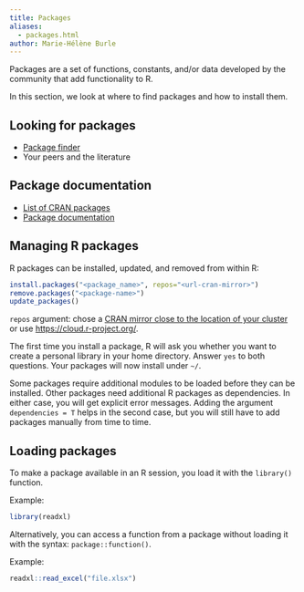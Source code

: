 ```yaml
---
title: Packages
aliases:
  - packages.html
author: Marie-Hélène Burle
---
```


:::{.def}

Packages are a set of functions, constants, and/or data developed by the community that add functionality to R.

In this section, we look at where to find packages and how to install them.

:::

## Looking for packages

- [Package finder](https://rdrr.io/find/?repos=cran%2Cbioc%2Crforge%2Cgithub&fuzzy_slug=)
- Your peers and the literature

## Package documentation

- [List of CRAN packages](https://cran.r-project.org/web/packages/available_packages_by_name.html)
- [Package documentation](https://rdrr.io/)

## Managing R packages

R packages can be installed, updated, and removed from within R:

```.r
install.packages("<package_name>", repos="<url-cran-mirror>")
remove.packages("<package-name>")
update_packages()
```

:::{.note}

`repos` argument: chose a [CRAN mirror close to the location of your cluster](https://cran.r-project.org/mirrors.html) or use <https://cloud.r-project.org/>.

:::

:::{.note}

The first time you install a package, R will ask you whether you want to create a personal library in your home directory. Answer `yes` to both questions. Your packages will now install under `~/`.

:::

:::{.note}

Some packages require additional modules to be loaded before they can be installed. Other packages need additional R packages as dependencies. In either case, you will get explicit error messages. Adding the argument `dependencies = T` helps in the second case, but you will still have to add packages manually from time to time.

:::

## Loading packages

To make a package available in an R session, you load it with the `library()` function.

:::{.example}

Example:

:::

```.r
library(readxl)
```

Alternatively, you can access a function from a package without loading it with the syntax: `package::function()`.

:::{.example}

Example:

:::

```.r
readxl::read_excel("file.xlsx")
```
